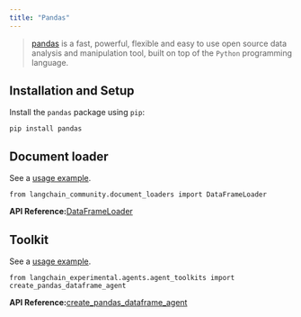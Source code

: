 ```yaml
---
title: "Pandas"
---
```


> [pandas](https://pandas.pydata.org) is a fast, powerful, flexible and easy to use open source data analysis and manipulation tool, built on top of the `Python` programming language.

## Installation and Setup

Install the `pandas` package using `pip`:

```
pip install pandas
```

## Document loader

See a [usage example](/src/oss/integrations/document_loaders/pandas_dataframe).

```
from langchain_community.document_loaders import DataFrameLoader
```

**API Reference:**[DataFrameLoader](https://python.langchain.com/api_reference/community/document_loaders/langchain_community.document_loaders.dataframe.DataFrameLoader.html)

## Toolkit

See a [usage example](/src/oss/integrations/tools/pandas).

```
from langchain_experimental.agents.agent_toolkits import create_pandas_dataframe_agent
```

**API Reference:**[create\_pandas\_dataframe\_agent](https://python.langchain.com/api_reference/experimental/agents/langchain_experimental.agents.agent_toolkits.pandas.base.create_pandas_dataframe_agent.html)
